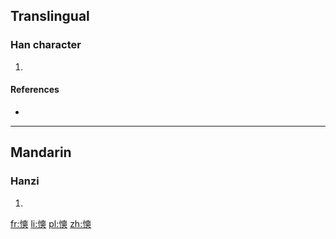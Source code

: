 ==Translingual==

===Han character===
{{Han char|rn=61|rad=心|as=11|sn=14|four=9403<sub>4</sub>|canj=心大大大 (PKKK)}}

# {{defn|Han|sort=心11}}

====References====
* {{Han ref|kx=0399.110|dkj=11109|dj=0738.280|hdz=42345.100|uh=6161|ud=24929|bh=E1D4|bd=57812}}

----

==Mandarin==

===Hanzi===
{{cmn-hanzi|pin=[[shuǎng]] ([[shuang3]])|wg=shuang<sup>3</sup>}}

# {{defn|Mandarin|sort=心11}}

[[fr:慡]]
[[li:慡]]
[[pl:慡]]
[[zh:慡]]